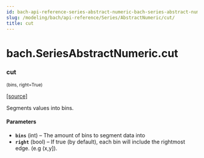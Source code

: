 ```yaml
---
id: bach-api-reference-series-abstract-numeric-bach-series-abstract-numeric-cut
slug: /modeling/bach/api-reference/Series/AbstractNumeric/cut/
title: cut
---
```


# bach.SeriesAbstractNumeric.cut

<div className="method">

### <span className="name">cut</span>

<small className="parameter-list">(<span className="parameter" id="bins">bins</span>, <span className="parameter" id="right">right=True</span>)</small>


&#8203;<span className="view-source">[[source]](https://github.com/objectiv/objectiv-analytics/blob/mainon3.8/site-packages/bach/series/series_numeric.py)</span>

<div className="content">

Segments values into bins.


#### Parameters

* **`bins`** (int) – The amount of bins to segment data into
* **`right`** (bool) – If true (by default), each bin will include the rightmost edge. (e.g (x,y]).



</div>


</div>
